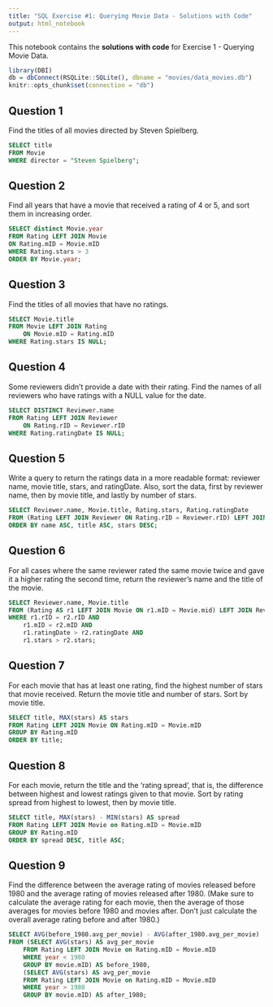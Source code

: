 ```yaml
---
title: "SQL Exercise #1: Querying Movie Data - Solutions with Code"
output: html_notebook
---
```


This notebook contains the **solutions with code** for Exercise 1 - Querying Movie Data.

```r
library(DBI)
db = dbConnect(RSQLite::SQLite(), dbname = "movies/data_movies.db")
knitr::opts_chunk$set(connection = "db")
```

## Question 1

Find the titles of all movies directed by Steven Spielberg.

```sql
SELECT title
FROM Movie
WHERE director = "Steven Spielberg";
```


## Question 2

Find all years that have a movie that received a rating of 4 or 5, and sort them in increasing order.

```sql
SELECT distinct Movie.year 
FROM Rating LEFT JOIN Movie
ON Rating.mID = Movie.mID
WHERE Rating.stars > 3
ORDER BY Movie.year;
```

## Question 3

Find the titles of all movies that have no ratings.

```sql
SELECT Movie.title
FROM Movie LEFT JOIN Rating
	ON Movie.mID = Rating.mID
WHERE Rating.stars IS NULL;
```

## Question 4

Some reviewers didn't provide a date with their rating. Find the names of all reviewers who have ratings with a NULL value for the date.

```sql
SELECT DISTINCT Reviewer.name 
FROM Rating LEFT JOIN Reviewer
	ON Rating.rID = Reviewer.rID
WHERE Rating.ratingDate IS NULL;
```

## Question 5

Write a query to return the ratings data in a more readable format: reviewer name, movie title, stars, and ratingDate. Also, sort the data, first by reviewer name, then by movie title, and lastly by number of stars.

```sql
SELECT Reviewer.name, Movie.title, Rating.stars, Rating.ratingDate
FROM (Rating LEFT JOIN Reviewer ON Rating.rID = Reviewer.rID) LEFT JOIN Movie ON Rating.mID = Movie.mID
ORDER BY name ASC, title ASC, stars DESC;
```

## Question 6

For all cases where the same reviewer rated the same movie twice and gave it a higher rating the second time, return the reviewer's name and the title of the movie.

```sql
SELECT Reviewer.name, Movie.title
FROM (Rating AS r1 LEFT JOIN Movie ON r1.mID = Movie.mid) LEFT JOIN Reviewer ON r1.rID = Reviewer.rID, Rating AS r2
WHERE r1.rID = r2.rID AND 
	r1.mID = r2.mID AND
	r1.ratingDate > r2.ratingDate AND
	r1.stars > r2.stars;
```

## Question 7

For each movie that has at least one rating, find the highest number of stars that movie received. Return the movie title and number of stars. Sort by movie title.

```sql
SELECT title, MAX(stars) AS stars
FROM Rating LEFT JOIN Movie ON Rating.mID = Movie.mID
GROUP BY Rating.mID
ORDER BY title;
```

## Question 8

For each movie, return the title and the 'rating spread', that is, the difference between highest and lowest ratings given to that movie. Sort by rating spread from highest to lowest, then by movie title.

```sql
SELECT title, MAX(stars) - MIN(stars) AS spread
FROM Rating LEFT JOIN Movie on Rating.mID = Movie.mID
GROUP BY Rating.mID
ORDER BY spread DESC, title ASC;
```

## Question 9

Find the difference between the average rating of movies released before 1980 and the average rating of movies released after 1980. (Make sure to calculate the average rating for  each movie, then the average of those averages for movies before 1980 and movies after. Don't just calculate the overall average rating before and after 1980.)

```sql
SELECT AVG(before_1980.avg_per_movie) - AVG(after_1980.avg_per_movie)
FROM (SELECT AVG(stars) AS avg_per_movie
	FROM Rating LEFT JOIN Movie on Rating.mID = Movie.mID
	WHERE year < 1980
	GROUP BY movie.mID) AS before_1980,
	(SELECT AVG(stars) AS avg_per_movie
	FROM Rating LEFT JOIN Movie on Rating.mID = Movie.mID
	WHERE year > 1980
	GROUP BY movie.mID) AS after_1980;
```
